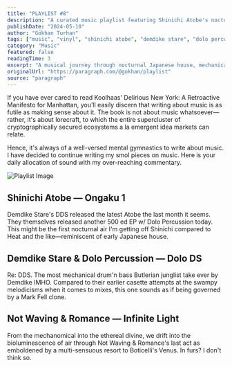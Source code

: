 ```yaml
---
title: "PLAYLIST #8"
description: "A curated music playlist featuring Shinichi Atobe's nocturnal house, Demdike Stare's mechanical drum'n'bass, and Not Waving & Romance's ethereal collaboration, exploring the intersection of electronic music and cultural commentary."
publishDate: "2024-05-10"
author: "Gökhan Turhan"
tags: ["music", "vinyl", "shinichi atobe", "demdike stare", "dolo percussion", "romance", "not waving", "playlist"]
category: "Music"
featured: false
readingTime: 3
excerpt: "A musical journey through nocturnal Japanese house, mechanical junglist beats, and ethereal collaborations, with commentary on the futility and necessity of writing about music."
originalUrl: "https://paragraph.com/@gokhan/playlist"
source: "paragraph"
---
```



If you have ever cared to read Koolhaas' Delirious New York: A Retroactive Manifesto for Manhattan, you'll easily discern that writing about music is as futile as making sense about it. The book is not about music whatsoever—rather, it's about lorecraft, to which the entire supercluster of cryptographically secured ecosystems a la emergent idea markets can relate.

Hence, it's always of a well-versed mental gymnastics to write about music. I have decided to continue writing my smol pieces on music. Here is your daily allocation of sound with my over-reaching commentary.

![Playlist Image](https://storage.googleapis.com/papyrus_images/c0b6be165edbcef5174423f7978a3376.png)

## Shinichi Atobe — Ongaku 1

Demdike Stare's DDS released the latest Atobe the last month it seems. They themselves released another 500 ed EP w/ Dolo Percussion today. This might be the first nocturnal air I'm getting off Shinichi compared to Heat and the like—reminiscent of early Japanese house.

<BandcampEmbed url="https://bandcamp.com/EmbeddedPlayer/album=1326915388/size=large/bgcol=ffffff/linkcol=0687f5/tracklist=false/artwork=small/track=2988897396/transparent=true/" />

## Demdike Stare & Dolo Percussion — Dolo DS

Re: DDS. The most mechanical drum'n bass Butlerian junglist take ever by Demdike IMHO. Compared to their earlier casette attempts at the swampy melodicisms when it comes to mixes, this one sounds as if being governed by a Mark Fell clone.

<BandcampEmbed url="https://bandcamp.com/EmbeddedPlayer/album=4228973533/size=large/bgcol=ffffff/linkcol=0687f5/tracklist=false/artwork=small/transparent=true/" />

## Not Waving & Romance — Infinite Light

From the mechanomical into the ethereal divine, we drift into the bioluminescence of air through Not Waving & Romance's last act as emboldened by a multi-sensuous resort to Boticelli's Venus. In furs? I don't think so.

<BandcampEmbed url="https://bandcamp.com/EmbeddedPlayer/album=4030133650/size=large/bgcol=ffffff/linkcol=0687f5/tracklist=false/artwork=small/transparent=true/" />